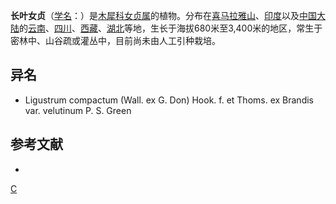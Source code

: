 {{Speciesbox 
| taxon = Ligustrum compactum
| binomial_authority = (Wall. ex G. Don) Hook. f. & Thoms. ex Brandis
| subdivision_ranks =[[变种|变种]]
| subdivision =
* 长叶女贞 ''L. c.'' var. ''compactum''
* [[毛长叶女贞|毛长叶女贞]] ''L. c.'' var. ''velutinum''
}}

'''长叶女贞'''（[[学名|学名]]：{{lang|la|''Ligustrum compactum''}}）是[[木犀科|木犀科]][[女贞属|女贞属]]的植物。分布在[[喜马拉雅山|喜马拉雅山]]、[[印度|印度]]以及[[中国大陆|中国大陆]]的[[云南|云南]]、[[四川|四川]]、[[西藏|西藏]]、[[湖北|湖北]]等地，生长于海拔680米至3,400米的地区，常生于密林中、山谷疏或灌丛中，目前尚未由人工引种栽培。

== 异名 ==
* Ligustrum compactum (Wall. ex G. Don) Hook. f. et Thoms. ex Brandis var. velutinum P. S. Green

== 参考文献 ==
<div class="references-small">
* {{cite web| url =http://www.bioinfo.cn/db05/KmzwSpecies.php?action=view&id=14329| title =长叶女贞（原变种）| work =《中国高等植物数据库全库》| publisher =中国科学院微生物研究所| author =昆明植物研究所| accessdate =2009-02-24| deadurl =yes| archiveurl =https://web.archive.org/web/20160305024547/http://www.bioinfo.cn/db05/KmzwSpecies.php?action=view&id=14329| archivedate =2016-03-05}}
</div>
{{taxonbar}}

[[Category:女贞属|C]]